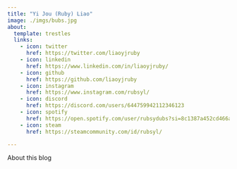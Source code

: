 ```yaml
---
title: "Yi Jou (Ruby) Liao"
image: ./imgs/bubs.jpg
about:
  template: trestles
  links:
    - icon: twitter
      href: https://twitter.com/liaoyjruby
    - icon: linkedin
      href: https://www.linkedin.com/in/liaoyjruby/
    - icon: github
      href: https://github.com/liaoyjruby
    - icon: instagram
      href: https://www.instagram.com/rubsyl/
    - icon: discord
      href: https://discord.com/users/644759942112346123
    - icon: spotify
      href: https://open.spotify.com/user/rubsydubs?si=8c1387a452cd466a
    - icon: steam
      href: https://steamcommunity.com/id/rubsyl/

---
```


About this blog
